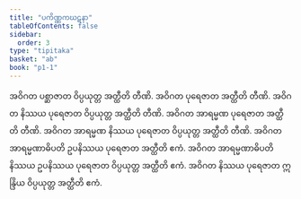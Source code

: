```yaml
---
title: "ပကိဏ္ဏကဃဋနာ"
tableOfContents: false
sidebar:
  order: 3
type: "tipitaka"
basket: "ab"
book: "p1-1"
---
```



<DynamicBreadcrumb />

<Division number="389" book="p1-1" e="ch" v="36" p="127">

<Paragraph number="1154" book="p1-1">
အဝိဂတ ပစ္ဆာဇာတ ဝိပ္ပယုတ္တ အတ္ထီတိ တီဏိ. အဝိဂတ ပုရေဇာတ အတ္ထီတိ တီဏိ. အဝိဂတ နိဿယ ပုရေဇာတ ဝိပ္ပယုတ္တ အတ္ထီတိ တီဏိ. အဝိဂတ အာရမ္မဏ ပုရေဇာတ အတ္ထီတိ တီဏိ. အဝိဂတ အာရမ္မဏ နိဿယ ပုရေဇာတ ဝိပ္ပယုတ္တ အတ္ထီတိ တီဏိ. အဝိဂတ အာရမ္မဏာဓိပတိ ဥပနိဿယ ပုရေဇာတ အတ္ထီတိ ဧကံ. အဝိဂတ အာရမ္မဏာဓိပတိ နိဿယ ဥပနိဿယ ပုရေဇာတ ဝိပ္ပယုတ္တ အတ္ထီတိ ဧကံ. အဝိဂတ နိဿယ ပုရေဇာတ ဣန္ဒြိယ ဝိပ္ပယုတ္တ အတ္ထီတိ ဧကံ.
</Paragraph>
</Division>